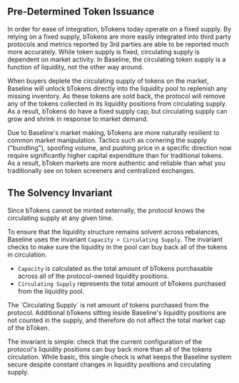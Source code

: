 
## Pre-Determined Token Issuance

In order for ease of integration, bTokens today operate on a fixed supply. By relying on a fixed supply, 
bTokens are more easily integrated into third party protocols and metrics reported by 3rd parties are able 
to be reported much more accurately. While token supply is fixed, circulating supply is dependent on market activity. 
In Baseline, the circulating token supply is a function of liquidity, not the other way around.


When buyers deplete the circulating supply of tokens on the market, Baseline will unlock bTokens directly into 
the liquidity pool to replenish any missing inventory. As these tokens are sold back, the protocol will remove any 
of the tokens collected in its liquidity positions from circulating supply. As a result, bTokens do have a fixed supply 
cap; but circulating supply can grow and shrink in response to market demand.


Due to Baseline's market making, bTokens are more naturally resilient to common market manipulation. Tactics such 
as cornering the supply ("bundling"), spoofing volume, and pushing price in a specific direction now require significantly 
higher capital expenditure than for traditional tokens. As a result, bToken markets are more authentic and reliable than 
what you traditionally see on token screeners and centralized exchanges.

## The Solvency Invariant

Since bTokens cannot be minted externally, the protocol knows the circulating supply at any given time. 

To ensure that the liquidity structure remains solvent across rebalances, Baseline uses the invariant `Capacity > Circulating Supply`. 
The invariant checks to make sure the liquidity in the pool can buy back all of the tokens in circulation.

- `Capacity` is calculated as the total amount of bTokens purchasable across all of the 
protocol-owned liquidity positions. 
- `Circulating Supply` represents the total amount of bTokens purchased from the liquidity pool.

<Callout>
  The `Circulating Supply` is net amount of tokens purchased from the protocol. Additional bTokens sitting 
  inside Baseline's liquidity positions are not counted in the supply, and therefore do not affect the total market cap 
  of the bToken.
</Callout>

The invariant is simple: check that the current configuration of the protocol's liquidity positions can 
buy back more than all of the tokens circulation. While basic, this single check is what keeps the Baseline 
system secure despite constant changes in liquidity positions and circulating supply.